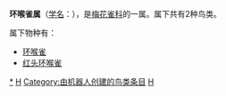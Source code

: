 {{Automatic Taxobox
| taxon = Amadina
| authority = {{link-en|威廉·约翰·斯温森|William John Swainson|Swainson}}, 1827
| subdivision_ranks = [[物种|种]]
| subdivision = 见正文
}}

'''环喉雀属'''（[[学名|学名]]：{{lang|la|''Amadina''}}），是[[梅花雀科|梅花雀科]]的一属。属下共有2种鸟类。

属下物种有：
* [[环喉雀|环喉雀]] {{lang|la|''Amadina fasciata''}}
* [[红头环喉雀|红头环喉雀]] {{lang|la|''Amadina erythrocephala''}}

{{Taxonbar}}
[[Category:环喉雀属|*]]
[[Category:梅花雀科|H]]
[[Category:由机器人创建的鸟类条目|Category:由机器人创建的鸟类条目]]
[[Category:_1827年描述的分类群|H]]